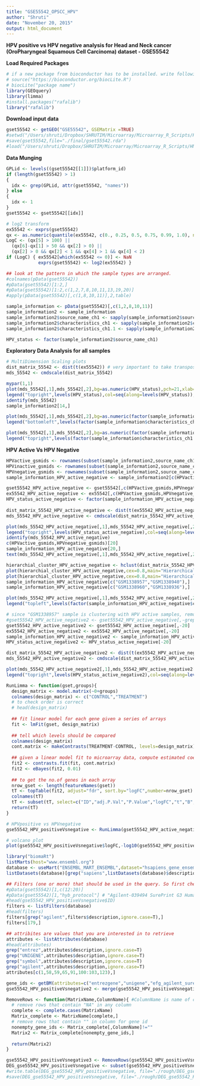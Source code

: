 ```yaml
---
title: "GSE55542_OPSCC_HPV"
author: "Shruti"
date: "November 20, 2015"
output: html_document
---
```


**HPV positive vs HPV negative analysis for Head and Neck cancer (OroPharyngeal Squamous Cell Carcinoma) dataset - GSE55542** 

**Load Required Packages**
```r
# if a new package from bioconductor has to be installed. write following two commands
# source("https://bioconductor.org/biocLite.R")
# biocLite("package name")
library(GEOquery)
library(limma)
#install.packages("rafalib")
library("rafalib")
```

**Download input data**
```r
gset55542 <- getGEO("GSE55542", GSEMatrix =TRUE)
#setwd("/Users/shruti/Dropbox/SHRUTIM/Microarray/Microarray_R_Scripts/HNSCC/HPV/GSE55542/")
#save(gset55542,file="./final/gset55542.rda")
#load("/Users/shruti/Dropbox/SHRUTIM/Microarray/Microarray_R_Scripts/HNSCC/HPV/GSE55542/final/gset55542.rda")
```

**Data Munging**
```r
GPLid <- levels((gset55542[[1]])$platform_id)
if (length(gset55542) > 1) 
{
  idx <- grep(GPLid, attr(gset55542, "names"))
} else 
{ 
  idx <- 1
}
gset55542 <- gset55542[[idx]]

# log2 transform
ex55542 <- exprs(gset55542)
qx <- as.numeric(quantile(ex55542, c(0., 0.25, 0.5, 0.75, 0.99, 1.0), na.rm=T))
LogC <- (qx[5] > 100) ||
  (qx[6]-qx[1] > 50 && qx[2] > 0) ||
  (qx[2] > 0 && qx[2] < 1 && qx[4] > 1 && qx[4] < 2)
if (LogC) { ex55542[which(ex55542 <= 0)] <- NaN
            exprs(gset55542) <- log2(ex55542) }

## look at the pattern in which the sample types are arranged. 
#colnames(pData(gset55542))
#pData(gset55542)[1:2,]
#pData(gset55542)[1:2,c(1,2,7,8,10,11,13,19,20)]
#apply(pData(gset55542)[,c(1,8,10,11)],2,table)

sample_information <- pData(gset55542)[,c(1,2,8,10,11)]
sample_information2 <- sample_information
sample_information2$source_name_ch1 <- sapply(sample_information2$source_name_ch1,function(i) {sub("Oropharyngeal squamous cell carcinoma - ","",i)})
sample_information2$characteristics_ch1 <- sapply(sample_information2$characteristics_ch1,function(i) {sub("gender: ","",i)})
sample_information2$characteristics_ch1.1 <- sapply(sample_information2$characteristics_ch1.1,function(i) {sub("race: ","",i)})

HPV_status <- factor(sample_information2$source_name_ch1)
```

**Exploratory Data Analysis for all samples**
```r
# MultiDimension Scaling plots
dist_matrix_55542 <- dist(t(ex55542)) # very important to take transpose "t"
mds_55542 <- cmdscale(dist_matrix_55542)

mypar(1,1)
plot(mds_55542[,1],mds_55542[,2],bg=as.numeric(HPV_status),pch=21,xlab="First dimension",ylab="Second dimension",cex=2,main="MultiDimension Scaling PLot: HPV status")
legend("topright",levels(HPV_status),col=seq(along=levels(HPV_status)),pch=15,cex=1)
identify(mds_55542)
sample_information2[14,]

plot(mds_55542[,1],mds_55542[,2],bg=as.numeric(factor(sample_information$characteristics_ch1)),pch=21,xlab="First dimension",ylab="Second dimension",cex=2,main="MultiDimension Scaling PLot: Gender")
legend("bottomleft",levels(factor(sample_information$characteristics_ch1)),col=seq(along=levels(factor(sample_information$characteristics_ch1))),pch=15,cex=0.8)

plot(mds_55542[,1],mds_55542[,2],bg=as.numeric(factor(sample_information$characteristics_ch1.1)),pch=21,xlab="First dimension",ylab="Second dimension",cex=2,main="MultiDimension Scaling PLot: Race")
legend("topright",levels(factor(sample_information$characteristics_ch1.1)),col=seq(along=levels(factor(sample_information$characteristics_ch1.1))),pch=15,cex=0.8)
```

**HPV Active Vs HPV Negative**
```r
HPVactive_gsmids <- rownames(subset(sample_information2,source_name_ch1=="HPV Active",))
HPVinactive_gsmids <- rownames(subset(sample_information2,source_name_ch1=="HPV Inactive",))
HPVnegative_gsmids <- rownames(subset(sample_information2,source_name_ch1=="HPV Negative",))
sample_information_HPV_active_negative <- sample_information2[c(HPVactive_gsmids,HPVnegative_gsmids),]

gset55542_HPV_active_negative <- gset55542[,c(HPVactive_gsmids,HPVnegative_gsmids)]
ex55542_HPV_active_negative <- ex55542[,c(HPVactive_gsmids,HPVnegative_gsmids)]
HPV_status_active_negative <- factor(sample_information_HPV_active_negative$source_name_ch1,levels=c("HPV Negative","HPV Active"))
  
dist_matrix_55542_HPV_active_negative <- dist(t(ex55542_HPV_active_negative)) # very important to take transpose "t"
mds_55542_HPV_active_negative <- cmdscale(dist_matrix_55542_HPV_active_negative)

plot(mds_55542_HPV_active_negative[,1],mds_55542_HPV_active_negative[,2],bg=as.numeric(HPV_status_active_negative),pch=21,xlab="First dimension",ylab="Second dimension",cex=2,main="MultiDimension Scaling PLot: HPV status")
legend("topright",levels(HPV_status_active_negative),col=seq(along=levels(HPV_status_active_negative)),pch=15,cex=1)
identify(mds_55542_HPV_active_negative)
c(HPVactive_gsmids,HPVnegative_gsmids)[20]
sample_information_HPV_active_negative[20,]
text(mds_55542_HPV_active_negative[,1],mds_55542_HPV_active_negative[,2],labels=rownames(mds_55542_HPV_active_negative),cex=0.8)

hierarchial_cluster_HPV_active_negative <- hclust(dist_matrix_55542_HPV_active_negative)
plot(hierarchial_cluster_HPV_active_negative,cex=0.8,main="Hierarchical clustering of samples")
plot(hierarchial_cluster_HPV_active_negative,cex=0.8,main="Hierarchical clustering of samples",label=HPV_status_active_negative)
sample_information_HPV_active_negative[c("GSM1338957","GSM1338940"),]
sample_information_HPV_active_negative[c("GSM1338960","GSM1338936"),]

plot(mds_55542_HPV_active_negative[,1],mds_55542_HPV_active_negative[,2],bg=as.numeric(factor(sample_information_HPV_active_negative$characteristics_ch1.1)),pch=21,xlab="First dimension",ylab="Second dimension",cex=2,main="MultiDimension Scaling PLot: Race status")
legend("topleft",levels(factor(sample_information_HPV_active_negative$characteristics_ch1.1)),col=seq(along=levels(factor(sample_information_HPV_active_negative$characteristics_ch1.1))),pch=15,cex=1)

# since "GSM1338957" sample is clustering with HPV active samples, remove it from analysis
#gset55542_HPV_active_negative2 <- gset55542_HPV_active_negative[,-grep("GSM1338957",sampleNames(gset55542_HPV_active_negative))]
gset55542_HPV_active_negative2 <- gset55542_HPV_active_negative[,-20]
ex55542_HPV_active_negative2 <- ex55542_HPV_active_negative[,-20] 
sample_information_HPV_active_negative2 <- sample_information_HPV_active_negative[,-20]
HPV_status_active_negative2 <- HPV_status_active_negative[-20]

dist_matrix_55542_HPV_active_negative2 <- dist(t(ex55542_HPV_active_negative2)) # very important to take transpose "t"
mds_55542_HPV_active_negative2 <- cmdscale(dist_matrix_55542_HPV_active_negative2)

plot(mds_55542_HPV_active_negative2[,1],mds_55542_HPV_active_negative2[,2],bg=as.numeric(HPV_status_active_negative2),pch=21,xlab="First dimension",ylab="Second dimension",cex=2,main="MultiDimension Scaling PLot: HPV status")
legend("topright",levels(HPV_status_active_negative2),col=seq(along=levels(HPV_status_active_negative2)),pch=15,cex=1)
```

```r
RunLimma <- function(gset,groups){
  design_matrix <- model.matrix(~0+groups)
  colnames(design_matrix) <- c("CONTROL","TREATMENT")
  # to check order is correct
  # head(design_matrix)
  
  ## fit linear model for each gene given a series of arrays
  fit <- lmFit(gset, design_matrix)
  
  ## tell which levels should be compared
  colnames(design_matrix)
  cont.matrix <- makeContrasts(TREATMENT-CONTROL, levels=design_matrix)
  
  ## given a linear model fit to microarray data, compute estimated coefficients & standard errors for given set of contratsts
  fit2 <- contrasts.fit(fit, cont.matrix)
  fit2 <- eBayes(fit2, 0.01)
  
  ## to get the no.of genes in each array
  nrow_gset <- length(featureNames(gset))
  tT <- topTable(fit2, adjust="fdr", sort.by="logFC",number=nrow_gset)
  colnames(tT)
  tT <- subset(tT, select=c("ID","adj.P.Val","P.Value","logFC","t","B","AveExpr","GENE_SYMBOL","GENE_NAME","ENSEMBL_ID","REFSEQ","GB_ACC","UNIGENE_ID"))
  return(tT)
}

# HPVpositive vs HPVnegative
gse55542_HPV_positiveVsnegative <- RunLimma(gset55542_HPV_active_negative2,HPV_status_active_negative2)

# volcano plot
plot(gse55542_HPV_positiveVsnegative$logFC,-log10(gse55542_HPV_positiveVsnegative$adj.P.Val), xlab="Effect size",ylab="- log (base 10) adj.p-values",main="Volcano Plot for HPVpositive vs HPVnegative")
```

```r
library("biomaRt")
listMarts(host="www.ensembl.org")
database <- useMart("ENSEMBL_MART_ENSEMBL",dataset="hsapiens_gene_ensembl", host="www.ensembl.org")
listDatasets(database)[grep("sapiens",listDatasets(database)$description,),]

## Filters (one or more) that should be used in the query. So first check what do the probes represent.
#pData(gset55542)[1,c(12:20)]
#pData(gset55542)[1,"hyb_protocol"] # "Agilent-039494 SurePrint G3 Human GE v2 8x60K Microarray (G4858A-039494)"
#head(gse55542_HPV_positiveVsnegative$ID)
filters <- listFilters(database)
#head(filters)
filters[grep("agilent",filters$description,ignore.case=T),]
filters[179,]

## attribites are values that you are interested in to retrieve
attributes <- listAttributes(database)
#head(attributes)
grep("entrez",attributes$description,ignore.case=T)
grep("UNIGENE",attributes$description,ignore.case=T)
grep("symbol",attributes$description,ignore.case=T)
grep("agilent",attributes$description,ignore.case=T)
attributes[c(1,58,59,65,91,100:103,123),]

gene_ids <- getBM(attributes=c("entrezgene","unigene","efg_agilent_sureprint_g3_ge_8x60k_v2"), filters="efg_agilent_sureprint_g3_ge_8x60k_v2", values=gse55542_HPV_positiveVsnegative$ID, mart=database, uniqueRows=T)
gse55542_HPV_positiveVsnegative2 <- merge(gse55542_HPV_positiveVsnegative,gene_ids,by.x="ID",by.y="efg_agilent_sureprint_g3_ge_8x60k_v2",all.x=T)
```

```r
RemoveRows <- function(MatrixName,ColumnName){ #ColumnName is name of column containing gene id
  # remove rows that contain "NA" in any column
  complete <- complete.cases(MatrixName)
  Matrix_complete <- MatrixName[complete,]
  # remove rows that contain "" in column for gene id
  nonempty_gene_ids <- Matrix_complete[,ColumnName]!=""
  Matrix2 <- Matrix_complete[nonempty_gene_ids,]
  
  return(Matrix2)
}

gse55542_HPV_positiveVsnegative3 <- RemoveRows(gse55542_HPV_positiveVsnegative2,"entrezgene")
DEG_gse55542_HPV_positiveVsnegative <- subset(gse55542_HPV_positiveVsnegative3,adj.P.Val<0.05 & abs(logFC)>0.585,)
#write.table(DEG_gse55542_HPV_positiveVsnegative, file="./rough/DEG_gse55542_HPV_positiveVsnegative.txt", row.names=F, sep="\t")
#save(DEG_gse55542_HPV_positiveVsnegative, file="./rough/DEG_gse55542_HPV_positiveVsnegative.rda")
```

